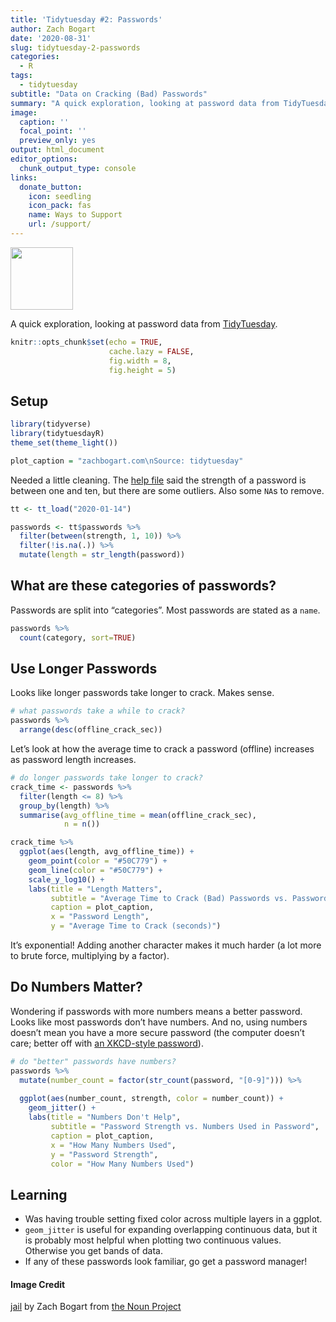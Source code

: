 ```yaml
---
title: 'Tidytuesday #2: Passwords'
author: Zach Bogart
date: '2020-08-31'
slug: tidytuesday-2-passwords
categories:
  - R
tags:
  - tidytuesday
subtitle: "Data on Cracking (Bad) Passwords"
summary: "A quick exploration, looking at password data from TidyTuesday"
image:
  caption: ''
  focal_point: ''
  preview_only: yes
output: html_document
editor_options:
  chunk_output_type: console
links:
  donate_button:
    icon: seedling
    icon_pack: fas
    name: Ways to Support
    url: /support/
---
```


<!-- Icon Image: Small -->
<img src="featured.png" width="100"/>

<!--Starting Blurb-->
A quick exploration, looking at password data from [TidyTuesday](https://github.com/rfordatascience/tidytuesday).

<!--Put actual work here-->

```r
knitr::opts_chunk$set(echo = TRUE, 
                      cache.lazy = FALSE,
                      fig.width = 8,
                      fig.height = 5)
```

## Setup

```r
library(tidyverse)
library(tidytuesdayR)
theme_set(theme_light())

plot_caption = "zachbogart.com\nSource: tidytuesday"
```

Needed a little cleaning. The [help file](https://github.com/rfordatascience/tidytuesday/tree/master/data/2020/2020-01-14) said the strength of a password is between one and ten, but there are some outliers. Also some `NA`s to remove.

```r
tt <- tt_load("2020-01-14")

passwords <- tt$passwords %>% 
  filter(between(strength, 1, 10)) %>% 
  filter(!is.na(.)) %>% 
  mutate(length = str_length(password))
```

## What are these categories of passwords?
Passwords are split into "categories". Most passwords are stated as a `name`. 

```r
passwords %>% 
  count(category, sort=TRUE)
```

## Use Longer Passwords

Looks like longer passwords take longer to crack. Makes sense.

```r
# what passwords take a while to crack?
passwords %>% 
  arrange(desc(offline_crack_sec))
```

Let's look at how the average time to crack a password (offline) increases as password length increases.

```r
# do longer passwords take longer to crack?
crack_time <- passwords %>% 
  filter(length <= 8) %>% 
  group_by(length) %>% 
  summarise(avg_offline_time = mean(offline_crack_sec),
            n = n())

crack_time %>% 
  ggplot(aes(length, avg_offline_time)) +
    geom_point(color = "#50C779") +
    geom_line(color = "#50C779") +
    scale_y_log10() +
    labs(title = "Length Matters",
         subtitle = "Average Time to Crack (Bad) Passwords vs. Password Length",
         caption = plot_caption,
         x = "Password Length",
         y = "Average Time to Crack (seconds)")
```

It's exponential! Adding another character makes it much harder (a lot more to brute force, multiplying by a factor).

## Do Numbers Matter?

Wondering if passwords with more numbers means a better password. Looks like most passwords don't have numbers. And no, using numbers doesn't mean you have a more secure password (the computer doesn't care; better off with [an XKCD-style password](https://xkcd.com/936/)).

```r
# do "better" passwords have numbers?
passwords %>% 
  mutate(number_count = factor(str_count(password, "[0-9]"))) %>%
  
  ggplot(aes(number_count, strength, color = number_count)) +
    geom_jitter() +
    labs(title = "Numbers Don't Help",
         subtitle = "Password Strength vs. Numbers Used in Password",
         caption = plot_caption,
         x = "How Many Numbers Used",
         y = "Password Strength",
         color = "How Many Numbers Used")
```

<!--Section on Learning (general notes that came up)-->
## Learning

- Was having trouble setting fixed color across multiple layers in a ggplot. 
- `geom_jitter` is useful for expanding overlapping continuous data, but it is probably most helpful when plotting two continuous values. Otherwise you get bands of data.
- If any of these passwords look familiar, go get a password manager!

<!--Noun Image Credit-->
#### Image Credit
[jail](https://thenounproject.com/search/?creator=4129988&q=lock&i=2585095) by Zach Bogart from [the Noun Project](https://thenounproject.com/)
